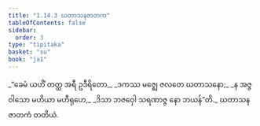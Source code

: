 ```yaml
---
title: "1.14.3 ဃတာသနဇာတက"
tableOfContents: false
sidebar:
  order: 3
type: "tipitaka"
basket: "su"
book: "ja1"
---
```



<DynamicBreadcrumb />

<Division number="133" book="ja1" e="ch" v="22" p="31">

<Paragraph number="295" type="verses" book="ja1">
_“ခေမံ ယဟိံ တတ္ထ အရီ ဥဒီရိတော,_  
_ဒကဿ မဇ္ဈေ ဇလတေ ဃတာသနော;_  
_န အဇ္ဇ ဝါသော မဟိယာ မဟီရုဟေ,_  
_ဒိသာ ဘဇဝှေါ သရဏာဇ္ဇ နော ဘယန်”တိ._  


</Paragraph>
</Division>

<Paragraph number="296" type="center" book="ja1">
ဃတာသနဇာတကံ တတိယံ.
</Paragraph>